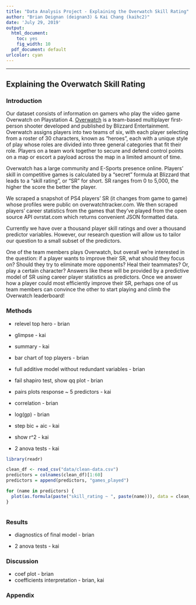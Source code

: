 ```yaml
---
title: "Data Analysis Project - Explaining the Overwatch Skill Rating"
author: "Brian Deignan (deignan3) & Kai Chang (kaihc2)"
date: 'July 29, 2019'
output:
  html_document: 
    toc: yes
    fig_width: 10
  pdf_document: default
urlcolor: cyan
---
```


***

## Explaining the Overwatch Skill Rating

### Introduction
Our dataset consists of information on gamers who play the video game Overwatch on Playstation 4. [Overwatch](https://en.wikipedia.org/wiki/Overwatch_(video_game)) is a team-based multiplayer first-person shooter developed and published by Blizzard Entertainment. Overwatch assigns players into two teams of six, with each player selecting from a roster of 30 characters, known as "heroes", each with a unique style of play whose roles are divided into three general categories that fit their role. Players on a team work together to secure and defend control points on a map or escort a payload across the map in a limited amount of time. 

Overwatch has a large community and E-Sports presence online. Players' skill in competitive games is calculated by a "secret" formula at Blizzard that leads to a "skill rating", or "SR" for short. SR ranges from 0 to 5,000, the higher the score the better the player.

We scraped a snapshot of PS4 players' SR (it changes from game to game) whose profiles were public on overwatchtracker.com. We then scraped players' career statistics from the games that they've played from the open source API ovrstat.com which returns convenient JSON formatted data.

Currently we have over a thousand player skill ratings and over a thousand predictor variables. However, our research question will allow us to tailor our question to a small subset of the predictors.

One of the team members plays Overwatch, but overall we're interested in the question: if a player wants to improve their SR, what should they focus on? Should they try to eliminate more opponents? Heal their teammates? Or, play a certain character? Answers like these will be provided by a predictive model of SR using career player statistics as predictors. Once we answer how a player could most efficiently improve their SR, perhaps one of us team members can convince the other to start playing and climb the Overwatch leaderboard!

### Methods
- relevel top hero - brian

- glimpse - kai

- summary - kai

- bar chart of top players - brian

- full additive model without redundant variables - brian

- fail shapiro test, show qq plot - brian

- pairs plots response ~ 5 predictors - kai

- correlation - brian

- log(gp) - brian

- step bic + aic - kai

- show r^2 - kai

- 2 anova tests - kai




```r
library(readr)

clean_df <- read_csv("data/clean-data.csv")
predictors = colnames(clean_df)[1:60]
predictors = append(predictors, "games_played")
```

```r
for (name in predictors) {
  plot(as.formula(paste("skill_rating ~ ", paste(name))), data = clean_df)
}
```

```r

```




### Results

- diagnostics of final model - brian

- 2 anova tests - kai


### Discussion

- coef plot - brian
- coefficients interpretation - brian, kai


### Appendix

